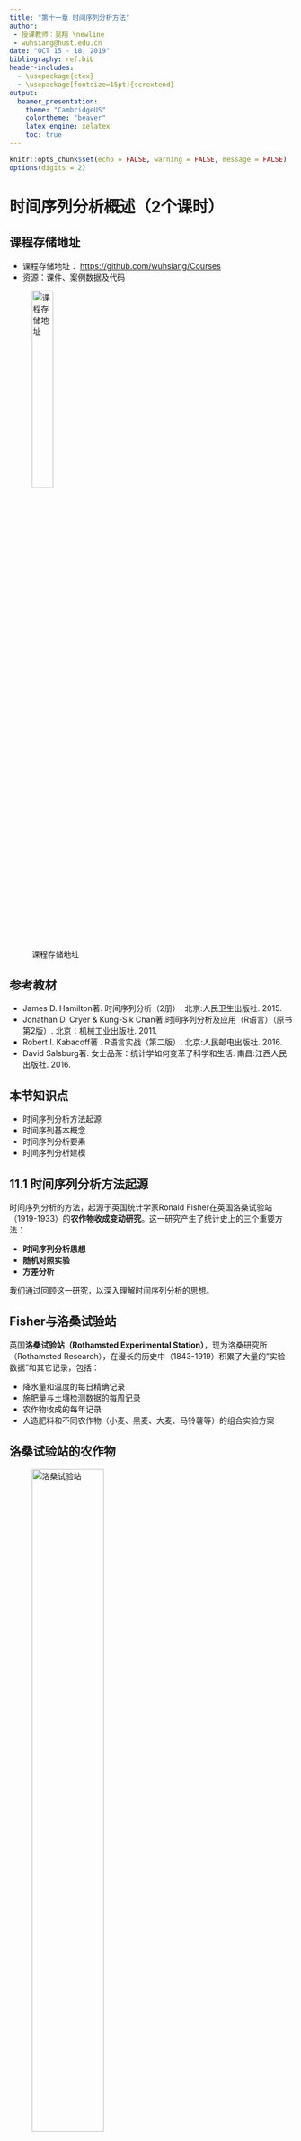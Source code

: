 ```yaml
---
title: "第十一章 时间序列分析方法"
author:
 - 授课教师：吴翔 \newline
 - wuhsiang@hust.edu.cn
date: "OCT 15 - 18, 2019"
bibliography: ref.bib
header-includes:
  - \usepackage{ctex}
  - \usepackage[fontsize=15pt]{scrextend}
output:
  beamer_presentation:
    theme: "CambridgeUS"
    colortheme: "beaver"
    latex_engine: xelatex
    toc: true
---
```


```r

knitr::opts_chunk$set(echo = FALSE, warning = FALSE, message = FALSE)
options(digits = 2)

```


# 时间序列分析概述（2个课时）

## 课程存储地址

- 课程存储地址： [https://github.com/wuhsiang/Courses](https://github.com/wuhsiang/Courses)
- 资源：课件、案例数据及代码

![课程存储地址](../../QR.png){width=30%}

## 参考教材

- James D. Hamilton著. 时间序列分析（2册）. 北京:人民卫生出版社. 2015.
- Jonathan D. Cryer & Kung-Sik Chan著.时间序列分析及应用（R语言）（原书第2版）. 北京：机械工业出版社. 2011.
- Robert I. Kabacoff著 . R语言实战（第二版）. 北京:人民邮电出版社. 2016.
-  David Salsburg著. 女士品茶：统计学如何变革了科学和生活. 南昌:江西人民出版社. 2016.

## 本节知识点

- 时间序列分析方法起源
- 时间序列基本概念
- 时间序列分析要素
- 时间序列分析建模

## 11.1 时间序列分析方法起源

时间序列分析的方法，起源于英国统计学家Ronald Fisher在英国洛桑试验站（1919-1933）的**农作物收成变动研究**。这一研究产生了统计史上的三个重要方法：

- **时间序列分析思想**
- **随机对照实验**
- **方差分析**

我们通过回顾这一研究，以深入理解时间序列分析的思想。

## Fisher与洛桑试验站



英国**洛桑试验站（Rothamsted Experimental Station）**，现为洛桑研究所（Rothamsted Research），在漫长的历史中（1843-1919）积累了大量的"实验数据"和其它记录，包括：

- 降水量和温度的每日精确记录
- 施肥量与土壤检测数据的每周记录
- 农作物收成的每年记录
- 人造肥料和不同农作物（小麦、黑麦、大麦、马铃薯等）的组合实验方案

## 洛桑试验站的农作物



![洛桑试验站](figures/rothamsted.jpg){width=55%}



## 收成变动研究

Fisher考虑特定年份（$t$）的特定田地（$i$）上的农作物产量（$Y_{it}$），并试图回答以下问题：

- **降水量**对小麦产量有何影响？
- 不同**肥料**对不同品种的马铃薯产量有何影响？



**课堂讨论**：第一个问题（5min）

## 如何预测小麦产量？

选定一块田地（名曰："宽埂"），这块田地**只使用过**动物粪便作为肥料，考虑**降水量如何影响小麦产量**。

- 降水量和小麦均是**时变**的，即考虑不同年份（$t$）的降水量（$X_{t}$）和小麦产量（$Y_{t}$）。

- 探讨降水量$X_{t}$与小麦产量$Y_{t}$的关系，即属于**时间序列分析**范畴。

- 问题演变为，如何**预测**小麦产量$Y_{t}$？

## 小麦产量的影响因素分解

- 土壤退化导致的产量总体稳步减小
- 长期缓慢变化，每个变化周期为期数年
- 不同年份的气候因素（例如降水量）导致的变化

## 长期缓慢的变化

```r

rm(list = ls())
# plot year and yields
x <- 1843:1919
y <- 200 + (x >= 1876 & x < 1880) * (-30) + (x >= 1880 & x < 1894) * (-50) + (x >= 1894 & x < 1901) * (-20) + (x>= 1901) * (-48)
# create a ts object and plot the trend
y <- ts(data = y, start = min(x), end = max(x))
plot.ts(y, xlab = "year", ylab = "trend component")

```



## 理解长期而缓慢的变化

- 难以解释的长期缓慢变化：产量从1876年开始剧烈下降，从1880年开始下降更加剧烈，至1894年产量开始改善，从1901年开始又剧烈下降

- 小麦田地中杂草的生长情况与之相反

- 最终解释：1876年前，人们雇佣小男孩到田里除草 --> 1876年《教育法》规定适龄儿童必须上学-->1880年法律处罚不让适龄儿童上学的家庭-->1894年洛桑附近的女子寄宿学校校长认为，高强度户外运动有助于儿童健康-->1901年校长去世

    

## 肥料使用对马铃薯产量的影响研究

- 洛桑试验站的早期方案：在不同片田地上（或者Fisher的田地分块），针对不同马铃薯品种，使用不同化肥，并记录其产量
- 潜在问题
    - **田地**相关的混淆因素，例如土壤、排水方式、营养物质、杂草等
    - **年份**相关的混淆因素，例如气候变化等

## Fisher开创的统计方法

- 随机对照实验
    - 每片田地分块之后，进一步把每块田地分为若干排
    - 采用**随机化**方案，对每块地的每一排实施不同的处理
- 方差分析

## 分解思想

Fisher在洛桑试验站研究农作物收成变动时，采用了**分解（decomposition）的思想**：

- 时间序列中的**要素分解**
- 方差分析中的**效应分解**

## 11.1.2 时间序列基本概念

- **时间序列（time series）**
    - 定义：一组在特定时刻的观测值$Y_{t}$，例如特定田地上的小麦收成
    - 领域：广泛存在于宏观经济、金融财务以及医疗领域
- **时间序列分析（time series analysis）**
    - 数据：时间序列数据，与横截面数据、面板数据，为三类主要的观测数据类型
    - 分析方法：通常基于宏观经济学理论建模，并被视作宏观计量经济学的主要方法

## 横截面 vs 时间序列数据

- 横截面数据（cross sectional data）
    - 定义：不同**研究对象**在某一时点的变量观测数据
    - 例子：通常的问卷调查
- 时间序列数据（time series data）
    - 定义：也称为纵剖面(longitudinal sectional)数据，是某一研究对象在不同**时点**的变量观测数据
    - 例子：股票价格数据

## 面板数据

- 定义：不同研究对象在不同时点的变量观测数据
- 特征：具有"横截面"和"时间序列"两个维度
- 例子：中国健康与养老追踪调查（China Health and Retirement Longitudinal Study, CHARLS）、中国健康与营养调查（China Health and Nutrition Survey, CHNS）等

## 时间序列数据

```r

# clean the directory
rm(list = ls())
library(magrittr)
# number of births per month in New York city
births <- scan("http://robjhyndman.com/tsdldata/data/nybirths.dat") %>% ts(frequency = 12, start = c(1946, 1))
# plot the time series data
plot.ts(births, xlab = "time (month)")

```



##  11.1.3 时间序列分析要素

影响时间序列观测值的因素，可以分为以下几类：

1. **趋势因素（trend component）**：观测值的长期的趋势，通常是非线性的
2. 循环因素（cyclical component）：非季节因素引起的波动，通常也被归入趋势因素中
3. **季节因素（seasonal component）**：在一定时期内呈现的规律变化，例如一年内随着自然季节的更替而发生的变化
4. **不规则因素（irregular component）**：随机因素

通常将趋势因素和循环因素合并在一起考虑，成为趋势-循环因素（trend-cycle），或简称**趋势因素**。

## 课堂讨论

讨论以下情境中，趋势因素（trend component）和季节因素（seasonal component）的**含义**是什么

- 京东 & 淘宝上某一产品的销售量
- 某一医院在过去十年的每日门诊病人数量

## 11.1.4 时间序列建模

时间序列可以分解为趋势因素、季节因素和随机因素
$$
Y_{t} = f(T_{t}, S_{t}, E_{t})
$$

常用的函数类型$f(\cdot)$有两种：累加、累乘。

## 加法模型

假定趋势因素、季节因素和随机因素**相互独立**，则可以用**加法模型（additive model）**来分解各个因素
$$
Y_{t} = T_{t} + S_{t} + E_{t}.
$$

## 因素分解：加法模型

```r

# decomposition
births.ad <- decompose(births, type = "additive")
# plot the decomposition
plot(births.ad, xlab = "time (month)")

```



## 加法模型之趋势因素

```r

# plot the trend
plot(births.ad$trend, xlab = "time (month)", ylab = "trend component")

```



## 加法模型之季节因素

```r

# plot the trend
plot(births.ad$seasonal, xlab = "time (month)", ylab = "seasonal component")

```

## 加法模型之随机因素

```r

# plot the trend
plot(births.ad$random, xlab = "time (month)", ylab = "irregular component")

```



## 乘法模型

趋势因素、季节因素和随机因素不满足相互独立的条件，则可以用**乘法模型（multiplicative model）**来分解各个因素
$$
Y_{t} = T_{t} \times S_{t} \times E_{t}.
$$


## 因素分解：乘法模型

```r

# decomposition
births.mp <- decompose(births, type = "multiplicative")
# plot the decomposition
plot(births.mp, xlab = "time (month)")

```

## 时间序列分析步骤

1. 搜集数据，绘制时间序列图
2. 因素分解，得到趋势因素、季节因素和随机因素
3. 对特定情境建模，分别预测趋势因素和季节因素的时间序列值
4. 获得最终的预测模型

#  时间序列经典分析方法（3个课时）

## 本节知识点

- 移动平均法
- 指数平滑法
- 生长曲线法
- 灰色系统预测法（略）



## 11.2.1 移动平均法

- 简单移动平均法
- 加权移动平均法
- 趋势移动平均法

## 简单移动平均法

## 加权移动平均法

## 趋势移动平均法



## 11.2.2 指数平滑法

- 一次指数平滑法
- 二次指数平滑法

## 一次指数平滑法

## 二次指数平滑法



## 11.2.3 生长曲线法

- 指数曲线模型
- Logistic曲线模型
- Compertz曲线模型

## 指数曲线模型

## Logistic曲线模型

## Compertz曲线模型


# 时间序列案例分析（1个课时）

## 本节知识点

- 时间序列分析建模与预测


- https://github.com/wuhsiang/Courses/blob/master/healthinfo/cases/case-dhaka.Rmd)



# 时间序列分析实习（2个课时）